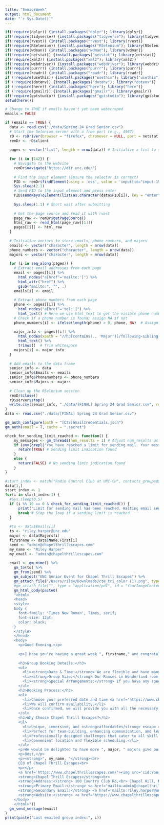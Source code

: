```yaml
---
title: "SeniorWeek"
output: html_document
date: "`r Sys.Date()`"
---
```


```r
if(!require(dplyr)) {install.packages("dplyr"); library(dplyr)}
if(!require(tidyverse)) {install.packages("tidyverse"); library(tidyverse)}
if(!require(rvest)) {install.packages("rvest"); library(rvest)}
if(!require(RSelenium)) {install.packages("RSelenium"); library(RSelenium)}
if(!require(wdman)) {install.packages("wdman"); library(wdman)}
if(!require(netstat)) {install.packages("netstat"); library(netstat)}
if(!require(xml2)) {install.packages("xml2"); library(xml2)}
if(!require(webdriver)) {install.packages("webdriver"); library(webdriver)}
if(!require(purrr)) {install.packages("purrr"); library(purrr)}
if(!require(readr)) {install.packages("readr"); library(readr)}
if (!require(usethis)) {install.packages("usethis"); library("usethis")}
if (!require(dotenv)) {install.packages("dotenv"); library("dotenv")}
if (!require(here)) {install.packages("here"); library("here")}
if (!require(gmailr)) {install.packages("gmailr"); library(gmailr)}
if(!require(gptstudio)) {install.packages("gptstudio"); library(gptstudio)}
setwd(here())
```

```r
# Change to TRUE if emails haven't yet been webscraped
emails = FALSE

if (emails == TRUE) {
  data <- read.csv("./data/Spring 24 Grad Senior.csv")
  # Start the Selenium server with a free port (e.g., 4567)
  rD <- rsDriver(browser = "firefox", chromever = NULL, port = netstat::free_port())
  remDr <- rD$client
  
  pages <- vector("list", length = nrow(data)) # Initialize a list to store page content
  
  for (i in {142}) {
    # Navigate to the website
    remDr$navigate("https://dir.unc.edu/")
    
    # Find the input element (Ensure the selector is correct)
    PID <- remDr$findElement(using = 'css', value = 'input[id="input-15"]') # Update the value to the correct name attribute of the input field
    Sys.sleep(2.1)
    # Send PID to the input element and press enter
    PID$sendKeysToElement(list(as.character(data$PID[i]), key = "enter"))
    
    Sys.sleep(1.1) # Short wait after submitting
    
    # Get the page source and read it with rvest
    page_raw <- remDr$getPageSource()
    html_raw <- read_html(page_raw[[1]])
    pages[[i]] <- html_raw
  }
  
  # Initialize vectors to store emails, phone numbers, and majors
  emails <- vector("character", length = nrow(data))
  phone_numbers <- vector("character", length = nrow(data))
  majors <- vector("character", length = nrow(data))
  
  for (i in seq_along(pages)) {
    # Extract email addresses from each page
    email <- pages[[i]] %>% 
      html_nodes("a[href^='mailto:']") %>% 
      html_attr("href") %>% 
      gsub("mailto:", "", .)
    emails[i] <- email
    
    # Extract phone numbers from each page
    phone <- pages[[i]] %>% 
      html_nodes("a[href^='tel:']") %>% 
      html_text() # Here we use html_text to get the visible phone number
    # Check if a phone number is found; assign NA if not
    phone_numbers[i] <- ifelse(length(phone) > 0, phone, NA)  # Assign NA if no phone number is found
    
    major_info <- pages[[i]] %>%
      html_nodes(xpath = "//h3[contains(., 'Major')]/following-sibling::text()[1]") %>%
      html_text() %>%
      trimws()  # Trim whitespace
    majors[i] <- major_info
  }
  
  # Add emails to the data frame
  senior_info <- data
  senior_info$Emails <- emails
  senior_info$PhoneNumbers <- phone_numbers
  senior_info$Majors <- majors
  
  # Clean up the RSelenium session
  remDr$close()
  rD$server$stop()
  write.csv(senior_info, "./data/[FINAL] Spring 24 Grad Senior.csv", row.names = FALSE)
}
data <- read.csv("./data/[FINAL] Spring 24 Grad Senior.csv")

gm_auth_configure(path = "[CTE]GmailCredentials.json")
gm_auth(email = T, cache = ".secret")

check_for_sending_limit_reached <- function() {
    my_messages <- gm_threads(num_results = 1) # Adjust num_results as needed
    if (any(grepl("You have reached a limit for sending mail. Your message was not sent.", unlist(my_messages[[1]]$threads), fixed = TRUE))) {
      return(TRUE) # Sending limit indication found
    }
    else {
      return(FALSE) # No sending limit indication found
    }
}

#start_index <- match("Radio Control Club at UNC-CH", contacts_grouped$Organization) + 1
data[1,]
start_index <- 1
for(i in start_index:1) {
  #Sys.sleep(0.5)
  if (i %% 10 == 0 & check_for_sending_limit_reached()) {
      print("Limit for sending mail has been reached. Halting email sending.")
      break # Stop the loop if a sending limit is reached
  }
  
  #to <- data$Emails[i]
  to <- "riley.harper@unc.edu"
  major <- data$Majors[i]
  firstname <- data$Name.First[i]
  send <- "admin@chapelthrillescapes.com"
  my_name <- "Riley Harper"
  my_email <- "admin@chapelthrillescapes.com"
    
  email <- gm_mime() %>%
    gm_to(to) %>%
    gm_from(send) %>%
    gm_subject("UNC Senior Event for Chapel Thrill Escapes") %>%
    gm_attach_file("/Users/riley/Downloads/cte_tri_color (1).png", type = "image/png", id = "YourImageContentID") %>%
    #gm_attach_file("", type = "application/pdf", id = "YourImageContentID1") %>%
    gm_html_body(paste0(
    "<html>
    <head>
    <style>
    body { 
      font-family: 'Times New Roman', Times, serif; 
      font-size: 12pt; 
      color: black; 
    }
    </style>
    </head>
    <body>
      <p>Good Evening,</p>
      
      <p>I hope you're having a great week ", firstname," and congratulations on your upcoming graduation this Spring. My name is ", my_name, ", and I am the CEO of Chapel Thrill Escapes–a student-run escape room experience based on-campus at UNC-Chapel Hill. We're planning to hold a senior week from ... to ... to celebrate the graduating seniors. Our escape rooms are designed to challenge and engage participants, promoting teamwork, problem-solving, and a healthy dose of fun. They provide an excellent way for you and friends to bond and develop essential skills in a thrilling environment.</p>
      
      <h3>Group Booking Details:</h3>
      <ul>
        <li><strong>Date & Time:</strong> We are flexible and have many times listed on our booking page. In particular, we have opened an entire week of bookings for senior week on the week of ...</li>
        <li><strong>Group Size:</strong> Our Ramses in Wonderland room can accommodate groups of up to 8 people, and The Lost Tar Heel room can accommodate groups of up to 10 people. For larger groups, we can organize multiple rooms.</li>
        <li><strong>Special Arrangements:</strong> If you have any specific requirements or requests such as a larger group booking, we are more than happy to discuss further over Zoom or email.</li>
      </ul>
      <h3>Booking Process:</h3>
      <ol>
        <li>Choose your preferred date and time <a href='https://www.chapelthrillescapes.com/book'>here</a>.</li>
        <li>We will confirm availability.</li>
        <li>Once confirmed, we will provide you with all the necessary information and preparations for your adventure.</li>
      </ol>
      <h3>Why Choose Chapel Thrill Escapes?</h3>
      <ul>
        <li>Unique, immersive, and <strong>affordable</strong> escape room experiences.</li>
        <li>Perfect for team-building, enhancing communication, and leadership skills.</li>
        <li>Professionally designed challenges that cater to all skill levels.</li>
        <li>Convenient location and flexible scheduling.</li>
      </ul>
      <p>We would be delighted to have more ", major, " majors give our escape rooms a try. This is a great opportunity for you to step out of your regular environment and engage in a unique, fun, and intellectually stimulating experience. To proceed with the booking or if you have any questions, please feel free to contact our executive team at ", my_email, ". We are also available to discuss any specific requirements or customization you might need to make your group’s experience truly memorable. Thank you for considering Chapel Thrill Escapes for our senior week event. We look forward to the possibility of hosting you and providing an unforgettable escape room adventure.</p>
      <p>Best,</p>
      <p><strong>", my_name, "</strong><br>
      CEO of Chapel Thrill Escapes<br>
      <p></p>
      <a href='https://www.chapelthrillescapes.com/'><img src='cid:YourImageContentID' width='100'></a><br>
      <strong>Chapel Thrill Escapes</strong><br>
      <strong>Address:</strong> 100 Country Club Rd,<br> Chapel Hill, NC 27514</p>
      <strong>Primary Email:</strong> <a href='mailto:admin@chapelthrillescapes.com'>admin@chapelthrillescapes.com</a><br>
      <strong>Secondary Email:</strong> <a href='mailto:riley.harper@unc.edu'>riley.harper@unc.edu</a><br>
      <strong>Website:</strong> <a href='https://www.chapelthrillescapes.com/'>chapelthrillescapes.com</a>
    </body>
    </html>"))
  gm_send_message(email)
}
print(paste("Last emailed group index:", i))
```